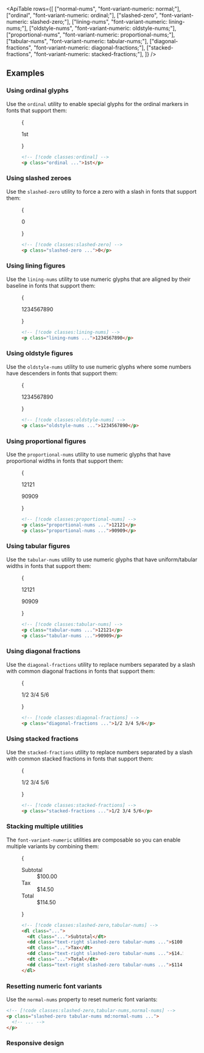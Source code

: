 

<ApiTable
  rows={[
    ["normal-nums", "font-variant-numeric: normal;"],
    ["ordinal", "font-variant-numeric: ordinal;"],
    ["slashed-zero", "font-variant-numeric: slashed-zero;"],
    ["lining-nums", "font-variant-numeric: lining-nums;"],
    ["oldstyle-nums", "font-variant-numeric: oldstyle-nums;"],
    ["proportional-nums", "font-variant-numeric: proportional-nums;"],
    ["tabular-nums", "font-variant-numeric: tabular-nums;"],
    ["diagonal-fractions", "font-variant-numeric: diagonal-fractions;"],
    ["stacked-fractions", "font-variant-numeric: stacked-fractions;"],
  ]}
/>

## Examples

### Using ordinal glyphs

Use the `ordinal` utility to enable special glyphs for the ordinal markers in fonts that support them:

<Figure>

<Example>{<p className="text-center font-source text-lg text-gray-900 ordinal dark:text-gray-200">1st</p>}</Example>

```html
<!-- [!code classes:ordinal] -->
<p class="ordinal ...">1st</p>
```

</Figure>

### Using slashed zeroes

Use the `slashed-zero` utility to force a zero with a slash in fonts that support them:

<Figure>

<Example>{<p className="text-center font-source text-lg text-gray-900 slashed-zero dark:text-gray-200">0</p>}</Example>

```html
<!-- [!code classes:slashed-zero] -->
<p class="slashed-zero ...">0</p>
```

</Figure>

### Using lining figures

Use the `lining-nums` utility to use numeric glyphs that are aligned by their baseline in fonts that support them:

<Figure>

<Example>
  {<p className="text-center font-source text-lg text-gray-900 lining-nums dark:text-gray-200">1234567890</p>}
</Example>

```html
<!-- [!code classes:lining-nums] -->
<p class="lining-nums ...">1234567890</p>
```

</Figure>

### Using oldstyle figures

Use the `oldstyle-nums` utility to use numeric glyphs where some numbers have descenders in fonts that support them:

<Figure>

<Example>
  {<p className="text-center font-source text-lg text-gray-900 oldstyle-nums dark:text-gray-200">1234567890</p>}
</Example>

```html
<!-- [!code classes:oldstyle-nums] -->
<p class="oldstyle-nums ...">1234567890</p>
```

</Figure>

### Using proportional figures

Use the `proportional-nums` utility to use numeric glyphs that have proportional widths in fonts that support them:

<Figure>

<Example>
  {
    <div className="max-w-xs text-right">
      <p className="font-source text-lg text-gray-900 proportional-nums dark:text-gray-200">12121</p>
      <p className="font-source text-lg text-gray-900 proportional-nums dark:text-gray-200">90909</p>
    </div>
  }
</Example>

```html
<!-- [!code classes:proportional-nums] -->
<p class="proportional-nums ...">12121</p>
<p class="proportional-nums ...">90909</p>
```

</Figure>

### Using tabular figures

Use the `tabular-nums` utility to use numeric glyphs that have uniform/tabular widths in fonts that support them:

<Figure>

<Example>
  {
    <div className="max-w-xs text-right">
      <p className="font-source text-lg text-gray-900 tabular-nums dark:text-gray-200">12121</p>
      <p className="font-source text-lg text-gray-900 tabular-nums dark:text-gray-200">90909</p>
    </div>
  }
</Example>

```html
<!-- [!code classes:tabular-nums] -->
<p class="tabular-nums ...">12121</p>
<p class="tabular-nums ...">90909</p>
```

</Figure>

### Using diagonal fractions

Use the `diagonal-fractions` utility to replace numbers separated by a slash with common diagonal fractions in fonts that support them:

<Figure>

<Example>
  {<p className="text-center font-source text-lg text-gray-900 diagonal-fractions dark:text-gray-200">1/2 3/4 5/6</p>}
</Example>

```html
<!-- [!code classes:diagonal-fractions] -->
<p class="diagonal-fractions ...">1/2 3/4 5/6</p>
```

</Figure>

### Using stacked fractions

Use the `stacked-fractions` utility to replace numbers separated by a slash with common stacked fractions in fonts that support them:

<Figure>

<Example>
  {
    <p className="text-center font-ubuntu-mono text-lg text-gray-900 stacked-fractions dark:text-gray-200">
      1/2 3/4 5/6
    </p>
  }
</Example>

```html
<!-- [!code classes:stacked-fractions] -->
<p class="stacked-fractions ...">1/2 3/4 5/6</p>
```

</Figure>

### Stacking multiple utilities

The `font-variant-numeric` utilities are composable so you can enable multiple variants by combining them:

<Figure>

<Example>
  {
    <dl className="mx-auto grid max-w-2xs grid-cols-2 text-gray-900 dark:text-gray-200">
      <dt className="border-b border-gray-200 py-2 dark:border-white/10">Subtotal</dt>
      <dd className="border-b border-gray-200 py-2 text-right slashed-zero tabular-nums dark:border-white/10">
        $100.00
      </dd>
      <dt className="border-b border-gray-200 py-2 dark:border-white/10">Tax</dt>
      <dd className="border-b border-gray-200 py-2 text-right slashed-zero tabular-nums dark:border-white/10">
        $14.50
      </dd>
      <dt className="py-2 font-medium">Total</dt>
      <dd className="py-2 text-right font-medium slashed-zero tabular-nums">$114.50</dd>
    </dl>
  }
</Example>

```html
<!-- [!code classes:slashed-zero,tabular-nums] -->
<dl class="...">
  <dt class="...">Subtotal</dt>
  <dd class="text-right slashed-zero tabular-nums ...">$100.00</dd>
  <dt class="...">Tax</dt>
  <dd class="text-right slashed-zero tabular-nums ...">$14.50</dd>
  <dt class="...">Total</dt>
  <dd class="text-right slashed-zero tabular-nums ...">$114.50</dd>
</dl>
```

</Figure>

### Resetting numeric font variants

Use the `normal-nums` property to reset numeric font variants:

```html
<!-- [!code classes:slashed-zero,tabular-nums,normal-nums] -->
<p class="slashed-zero tabular-nums md:normal-nums ...">
  <!-- ... -->
</p>
```

### Responsive design

<ResponsiveDesign
  property="font-variant-numeric"
  defaultClass="proportional-nums"
  featuredClass="tabular-nums"
  element="p"
/>

